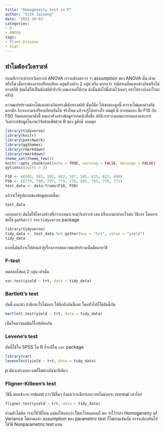 ```yaml
---
title: "Homogeneity test in R"
author: "Sith Jaisong"
date: '2021-10-01'
categories:
- R
- ANOVA
tags:
- Plant Disease
- Stat
---
```


## ทำไมต้องวิเคราะห์

ก่อนที่เราจะทำการวิเคราะห์ ANOVA เราจะต้องตรวจ ว่า assumption ของ ANOVA นั้น ผ่านหรือไม่ เมื่อเราต้องการเปรียบเทียบ กลุ่มตัวอย่าง 2 กลุ่ม หรือ มากกว่า ว่ามีค่าเฉลี่ยแตกต่างกันหรือไม่ทางสถิติ (ผมไม่ได้เป็นนักสถิติจริงจัง ผมเอาแค่ใช้งาน ดังนั้นต่อไปนี้อ่านไว้เฉยๆ อย่าไปอางอิงอะไรนะครับ)

ความแปรปรวนต้องไม่แตกต่างกันอย่างมีนัยทางสถิติ นั้นก็คือ ไอ้เขาสองลูกนี้ ควรจะไม่แตกต่างกันมากนัก ถึงจะเอามาเปรียบเทียบกันได้ จริงไหม แล้วจะรู้ได้อย่างไร สมมุติ มี การทดลอง ชื่อ F10 กับ F50 วัดผลออกมาดังนี้ ผมเอาตัวอย่างข้อมูลจากหนังสือชื่อ สถิติ:การวางแผนการทดลองและการวิเคราะห์ข้อมูลในงานวิจัยด้านพืชด้วย R ของ ชูศักดิ์ จอมพุก


```r
library(tidyverse)
library(knitr)
library(patchwork)
library(ggthemes)
library(rmarkdown)
library(rmarkdown)
theme_set(theme_few())
knitr::opts_chunk$set(echo = TRUE, warning = FALSE, message = FALSE)
options(digits = 3)
```

```r
F10 <- c(605, 583, 592, 602, 587, 595, 615, 612, 606)
F50 <- c(779, 780, 797, 779, 778, 801, 785, 779, 771)
test_data <- data.frame(F10, F50)
```

แล้วจะได้รูปแบบของข้อมูลแบบนี้มา

```r
test_data
```

บอกเลยว่า มันไม่ใช่โครงสร้างที่เราจะเหมาะจะมาวิเคราะห์ เลย หรือเอามาทำอะไรต่อ วิธีการ โดยการขอใช้ `gather()` จาก `tidyverse` package

```r
library(tidyverse)
tidy_data <- test_data %>% gather(key = "trt", value = "yield")
tidy_data
```

แบบนี้มันถึงจะไปต่อแล้วรู้เรื่องการเชคความแปรปรวนนั้นมีหลายวิธี

### F-test
ทดสอบได้แค่ 2 กลุ่ม เท่านั้น

```r
var.test(yield ~ trt, data = tidy_data)
```

### Bartlett's test
อันนี้ แนะนำ ถ้านึกอะไรไม่ออก ให้นึกถึงอันนี้เลย โดยทั่วไปก็ใช้อันนี้กัน

```r
bartlett.test(yield ~ trt, data = tidy_data)
```

เห็นไหมว่าผลมันก็ใกล้เคียงกัน

### Levene's test
อันนี้ใช้ใน SPSS ใน R ก็จะมีใน `car` package

```r
library(car)
leveneTest(yield ~ trt, data = tidy_data)
```

*p* มันจะต่างออก แต่ก็ไม่ต่างกันซะทีเดียว

### Fligner-Killeen's test

วิธีนี้ ค่อนข้างจะ robust กว่าวิธีอื่นๆ ถึงแม้ว่าจะมีการกระจายไม่ค่อยจะ normal เท่าไหร่

```r
fligner.test(yield ~ trt, data = tidy_data)
```

ส่วนตัวไม่ติด ว่าจะใช้วิธีไหน แต่ขอให้บอกว่า ใช้อะไรทดสอบก็ พอ จำไว้ว่าถ้า Homogeneity of Variance ไม่ผ่านแล้ว assumption ของ parametric test ก็ไม่ผ่านเช่นกัน อาจจะต้องหันไปใช้วิธี Nonparametric test แทน
